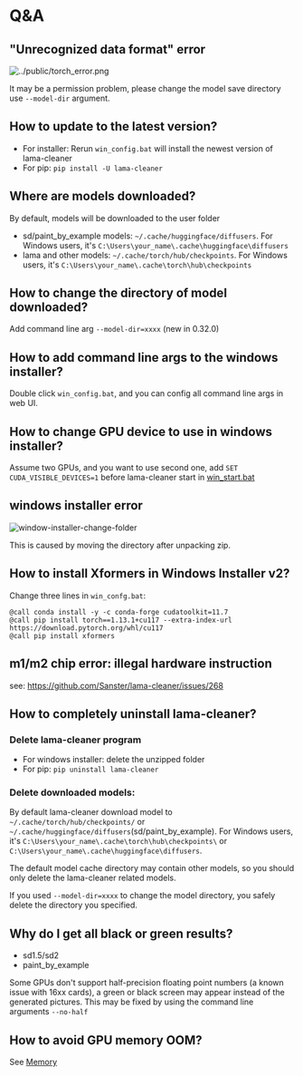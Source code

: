 
# Q&A

## "Unrecognized data format" error

![../public/torch_error.png](../public/torch_error.png)

It may be a permission problem, please change the model save directory use `--model-dir` argument.

## How to update to the latest version?

- For installer: Rerun `win_config.bat` will install the newest version of lama-cleaner
- For pip: `pip install -U lama-cleaner`

## Where are models downloaded?

By default, models will be downloaded to the user folder

- sd/paint_by_example models: `~/.cache/huggingface/diffusers`. For Windows users, it's `C:\Users\your_name\.cache\huggingface\diffusers`
- lama and other models: `~/.cache/torch/hub/checkpoints`. For Windows users, it's `C:\Users\your_name\.cache\torch\hub\checkpoints`

## How to change the directory of model downloaded?

Add command line arg `--model-dir=xxxx` (new in 0.32.0)

## How to add command line args to the windows installer?

Double click `win_config.bat`, and you can config all command line args in web UI.

## How to change GPU device to use in windows installer?

Assume two GPUs, and you want to use second one, add `SET CUDA_VISIBLE_DEVICES=1` before lama-cleaner start in [win_start.bat](https://github.com/Sanster/lama-cleaner/blob/main/scripts/user_scripts/win_start.bat#L7)

## windows installer error

![window-installer-change-folder](../public/window-installer-change-folder.png)

This is caused by moving the directory after unpacking zip.

## How to install Xformers in Windows Installer v2?

Change three lines in `win_confg.bat`:

```batch
@call conda install -y -c conda-forge cudatoolkit=11.7
@call pip install torch==1.13.1+cu117 --extra-index-url https://download.pytorch.org/whl/cu117
@call pip install xformers
```

## m1/m2 chip error: illegal hardware instruction

see: https://github.com/Sanster/lama-cleaner/issues/268

## How to completely uninstall lama-cleaner?

### Delete lama-cleaner program

- For windows installer: delete the unzipped folder
- For pip: `pip uninstall lama-cleaner`

### Delete downloaded models:

By default lama-cleaner download model to `~/.cache/torch/hub/checkpoints/` or `~/.cache/huggingface/diffusers`(sd/paint_by_example).
For Windows users, it's `C:\Users\your_name\.cache\torch\hub\checkpoints\` or `C:\Users\your_name\.cache\huggingface\diffusers`.

<Callout type="warning" emoji="⚠️">
  The default model cache directory may contain other models, so you should only
  delete the lama-cleaner related models.
</Callout>

If you used `--model-dir=xxxx` to change the model directory, you safely delete the directory you specified.

## Why do I get all black or green results?

- sd1.5/sd2
- paint_by_example

Some GPUs don't support half-precision floating point numbers (a known issue with 16xx cards),
a green or black screen may appear instead of the generated pictures.
This may be fixed by using the command line arguments `--no-half`

## How to avoid GPU memory OOM?

See [Memory](https://lama-cleaner-docs.vercel.app/memory)
